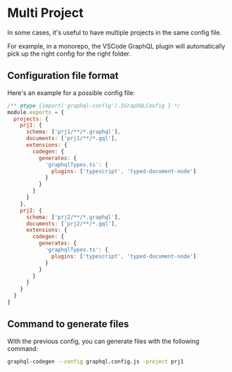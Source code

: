 # Multi Project

In some cases, it's useful to have multiple projects in the same config file.

For example, in a monorepo, the VSCode GraphQL plugin will automatically pick up the right config for the right folder.

## Configuration file format

Here's an example for a possible config file:

```js filename="graphql.config.js"
/** @type {import('graphql-config').IGraphQLConfig } */
module.exports = {
  projects: {
    prj1: {
      schema: ['prj1/**/*.graphql'],
      documents: ['prj1/**/*.gql'],
      extensions: {
        codegen: {
          generates: {
            'graphqlTypes.ts': {
              plugins: ['typescript', 'typed-document-node']
            }
          }
        }
      }
    },
    prj2: {
      schema: ['prj2/**/*.graphql'],
      documents: ['prj2/**/*.gql'],
      extensions: {
        codegen: {
          generates: {
            'graphqlTypes.ts': {
              plugins: ['typescript', 'typed-document-node']
            }
          }
        }
      }
    }
  }
}
```

## Command to generate files

With the previous config, you can generate files with the following command:

```sh
graphql-codegen --config graphql.config.js -project prj1
```
